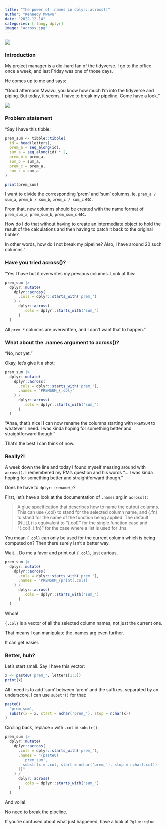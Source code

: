 ```yaml
---
title: "The power of .names in dplyr::across()"
author: "Kennedy Mwavu"
date: "2022-12-14"
categories: [rlang, dplyr]
image: "across.jpg"
---
```


![](across.jpg)

### Introduction

My project manager is a die-hard fan of the tidyverse. I go to the office once a week, and last Friday was one of those days.

He comes up to me and says:

"Good afternoon Mwavu, you know how much I'm into the tidyverse and piping. But today, it seems, I have to break my pipeline. Come have a look."

![](broken-pipe.webp)

### Problem statement

"Say I have this tibble:

```r
prem_sum <- tibble::tibble(
  id = head(letters), 
  prem_a = seq_along(id), 
  sum_a = seq_along(id) * 2, 
  prem_b = prem_a, 
  sum_b = sum_a, 
  prem_c = prem_a, 
  sum_c = sum_a
)

print(prem_sum)
```

I want to divide the corresponding 'prem' and 'sum' columns, ie. `prem_a / sum_a`, `prem_b / sum_b`, `prem_c / sum_c` etc.

From that, new columns should be created with the name format of `prem_sum_a`, `prem_sum_b`, `prem_sum_c` etc.

How do I do that without having to create an intermediate object to hold the result of the calculations and then having to patch it back to the original tibble?

In other words, how do I not break my pipeline? Also, I have around 20 such columns."

### Have you tried across()?

"Yes I have but it overwrites my previous columns. Look at this:

```r
prem_sum |> 
  dplyr::mutate(
    dplyr::across(
      .cols = dplyr::starts_with('prem_')
    ) / 
      dplyr::across(
        .cols = dplyr::starts_with('sum_')
      )
  )
```

All `prem_*` columns are overwritten, and I don't want that to happen."

### What about the .names argument to across()?

"No, not yet."

Okay, let's give it a shot:

```r
prem_sum |> 
  dplyr::mutate(
    dplyr::across(
      .cols = dplyr::starts_with('prem_'), 
      .names = 'PREMSUM_{.col}'
    ) / 
      dplyr::across(
        .cols = dplyr::starts_with('sum_')
      )
  )
```

"Ahaa, that's nice! I can now rename the columns starting with `PREMSUM` to whatever I need. I was kinda hoping for something better and straightforward though."

That's the best I can think of now.

### Really?!

A week down the line and today I found myself messing around with `across()`. I remembered my PM's question and his words "... I was kinda hoping for something better and straightforward though."

Does he have to `dplyr::rename()`?

First, let's have a look at the documentation of `.names` arg in `across()`:

> A glue specification that describes how to name the output columns. This can use {.col} to stand for the selected column name, and {.fn} to stand for the name of the function being applied. The default (NULL) is equivalent to "{.col}" for the single function case and "{.col}_{.fn}" for the case where a list is used for .fns.

You mean `{.col}` can only be used for the current column which is being computed on? Then there surely isn't a better way.

Wait... Do me a favor and print out `{.col}`, just curious.

```r
prem_sum |> 
  dplyr::mutate(
    dplyr::across(
      .cols = dplyr::starts_with('prem_'), 
      .names = 'PREMSUM_{print(.col)}'
    ) / 
      dplyr::across(
        .cols = dplyr::starts_with('sum_')
      )
  )
```

Whoa!

`{.col}` is a vector of all the selected column names, not just the current one.

That means I can manipulate the .names arg even further.

It can get easier.

### Better, huh?

Let's start small. Say I have this vector:

```r
x <- paste0('prem_', letters[1:3])
print(x)
```

All I need is to add 'sum' between 'prem' and the suffixes, separated by an underscore. I can use `substr()` for that:

```r
paste0(
  'prem_sum', 
  substr(x = x, start = nchar('prem_'), stop = nchar(x))
)
```

Circling back, replace `x` with `.col` in `substr()`:

```r
prem_sum |> 
  dplyr::mutate(
    dplyr::across(
      .cols = dplyr::starts_with('prem_'), 
      .names = "{paste0(
        'prem_sum', 
        substr(x = .col, start = nchar('prem_'), stop = nchar(.col))
      )}"
    ) / 
      dplyr::across(
        .cols = dplyr::starts_with('sum_')
      )
  )
```

And voila!

No need to break the pipeline.

If you're confused about what just happened, have a look at `?glue::glue`.
